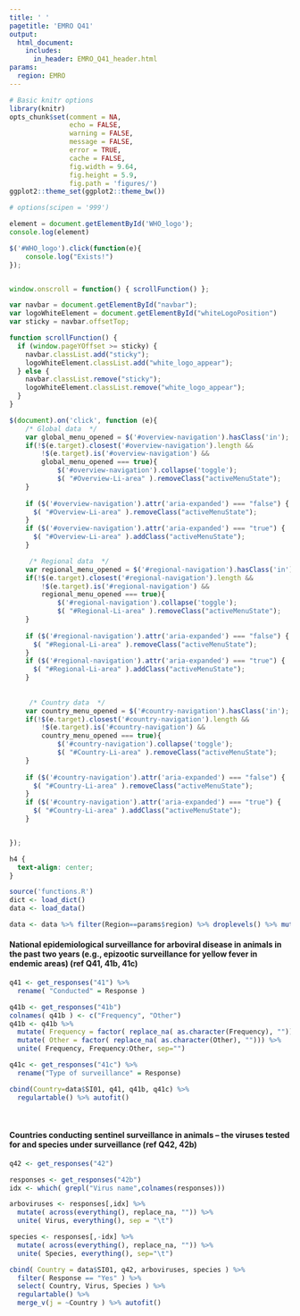 ```yaml
---
title: ' '
pagetitle: 'EMRO Q41'
output:
  html_document:
    includes:
      in_header: EMRO_Q41_header.html
params:
  region: EMRO
---
```


```r
# Basic knitr options
library(knitr)
opts_chunk$set(comment = NA, 
               echo = FALSE,
               warning = FALSE, 
               message = FALSE, 
               error = TRUE, 
               cache = FALSE,
               fig.width = 9.64,
               fig.height = 5.9,
               fig.path = 'figures/')
ggplot2::theme_set(ggplot2::theme_bw())

# options(scipen = '999')
```


```js
element = document.getElementById('WHO_logo');
console.log(element)

$('#WHO_logo').click(function(e){
    console.log("Exists!")
});


window.onscroll = function() { scrollFunction() };

var navbar = document.getElementById("navbar");
var logoWhiteElement = document.getElementById("whiteLogoPosition")
var sticky = navbar.offsetTop;

function scrollFunction() {
  if (window.pageYOffset >= sticky) {
    navbar.classList.add("sticky");
    logoWhiteElement.classList.add("white_logo_appear");
  } else {
    navbar.classList.remove("sticky");
    logoWhiteElement.classList.remove("white_logo_appear");
  }
}

$(document).on('click', function (e){
    /* Global data  */
    var global_menu_opened = $('#overview-navigation').hasClass('in');
    if(!$(e.target).closest('#overview-navigation').length &&
        !$(e.target).is('#overview-navigation') &&
        global_menu_opened === true){
            $('#overview-navigation').collapse('toggle');
            $( "#Overview-Li-area" ).removeClass("activeMenuState");
    }
    
    if ($('#overview-navigation').attr('aria-expanded') === "false") {
      $( "#Overview-Li-area" ).removeClass("activeMenuState");
    }
    if ($('#overview-navigation').attr('aria-expanded') === "true") {
      $( "#Overview-Li-area" ).addClass("activeMenuState");
    }

     /* Regional data  */
    var regional_menu_opened = $('#regional-navigation').hasClass('in');
    if(!$(e.target).closest('#regional-navigation').length &&
        !$(e.target).is('#regional-navigation') &&
        regional_menu_opened === true){
            $('#regional-navigation').collapse('toggle');
            $( "#Regional-Li-area" ).removeClass("activeMenuState");
    }
    
    if ($('#regional-navigation').attr('aria-expanded') === "false") {
      $( "#Regional-Li-area" ).removeClass("activeMenuState");
    }
    if ($('#regional-navigation').attr('aria-expanded') === "true") {
      $( "#Regional-Li-area" ).addClass("activeMenuState");
    }
     
     
     /* Country data  */
    var country_menu_opened = $('#country-navigation').hasClass('in');
    if(!$(e.target).closest('#country-navigation').length &&
        !$(e.target).is('#country-navigation') &&
        country_menu_opened === true){
            $('#country-navigation').collapse('toggle');
            $( "#Country-Li-area" ).removeClass("activeMenuState");
    }
    
    if ($('#country-navigation').attr('aria-expanded') === "false") {
      $( "#Country-Li-area" ).removeClass("activeMenuState");
    }
    if ($('#country-navigation').attr('aria-expanded') === "true") {
      $( "#Country-Li-area" ).addClass("activeMenuState");
    }


});

```


```css
h4 {
  text-align: center;
}
```


```r
source('functions.R')
dict <- load_dict()
data <- load_data()
```


```r
data <- data %>% filter(Region==params$region) %>% droplevels() %>% mutate(SI01 = as.character(SI01)) %>% arrange( SI01 )
```

#### National epidemiological surveillance for arboviral disease in animals in the past two years (e.g., epizootic surveillance for yellow fever in endemic areas) (ref Q41, 41b, 41c)

```r
q41 <- get_responses("41") %>%
  rename( "Conducted" = Response )

q41b <- get_responses("41b")
colnames( q41b ) <- c("Frequency", "Other")
q41b <- q41b %>%
  mutate( Frequency = factor( replace_na( as.character(Frequency), ""))) %>%
  mutate( Other = factor( replace_na( as.character(Other), ""))) %>%
  unite( Frequency, Frequency:Other, sep="") 

q41c <- get_responses("41c") %>%
  rename("Type of surveillance" = Response)

cbind(Country=data$SI01, q41, q41b, q41c) %>%
  regulartable() %>% autofit()

```

<br>

#### Countries conducting sentinel surveillance in animals -- the viruses tested for and species under surveillance (ref Q42, 42b)

```r
q42 <- get_responses("42")

responses <- get_responses("42b")
idx <- which( grepl("Virus name",colnames(responses)))

arboviruses <- responses[,idx] %>%
  mutate( across(everything(), replace_na, "")) %>%
  unite( Virus, everything(), sep = "\t") 

species <- responses[,-idx] %>%
  mutate( across(everything(), replace_na, "")) %>%
  unite( Species, everything(), sep="\t")

cbind( Country = data$SI01, q42, arboviruses, species ) %>%
  filter( Response == "Yes" ) %>% 
  select( Country, Virus, Species ) %>%
  regulartable() %>%
  merge_v(j = ~Country ) %>% autofit()

```
